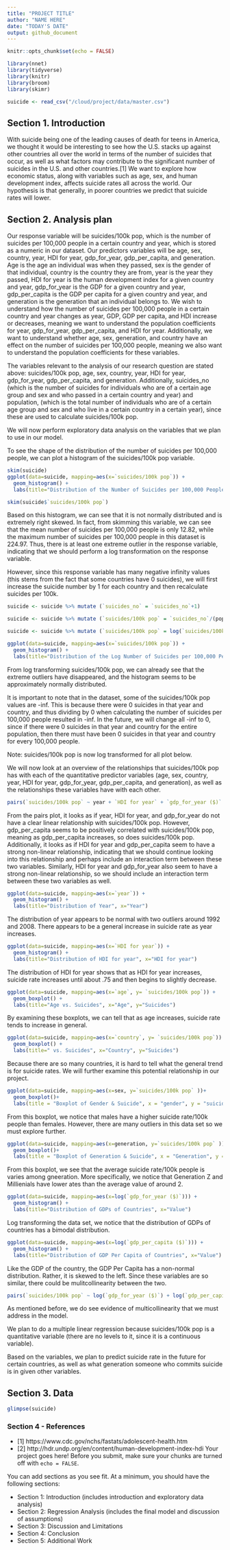 ```yaml
---
title: "PROJECT TITLE"
author: "NAME HERE"
date: "TODAY'S DATE"
output: github_document
---
```


```r
knitr::opts_chunk$set(echo = FALSE)
```
```r
library(nnet)
library(tidyverse)
library(knitr)
library(broom)
library(skimr)
```

```r
suicide <- read_csv("/cloud/project/data/master.csv")
```

## Section 1. Introduction

With suicide being one of the leading causes of death for teens in America, we thought it would be interesting to see how the U.S. stacks up against other countries all over the world in terms of the number of suicides that occur, as well as what factors may contribute to the significant number of suicides in the U.S. and other countries.[1] We want to explore how economic status, along with variables such as age, sex, and human development index, affects suicide rates all across the world. Our hypothesis is that generally, in poorer countries we predict that suicide rates will lower. 

## Section 2. Analysis plan

Our response variable will be suicides/100k pop, which is the number of suicides per 100,000 people in a certain country and year, which is stored as a numeric in our dataset. Our predictors variables will be age, sex, country, year, HDI for year, gdp_for_year, gdp_per_capita, and generation. Age is the age an individual was when they passed, sex is the gender of that individual, country is the country they are from, year is the year they passed, HDI for year is the human development index for a given country and year, gdp_for_year is the GDP for a given country and year, gdp_per_capita is the GDP per capita for a given country and year, and generation is the generation that an individual belongs to. We wish to understand how the number of suicides per 100,000 people in a certain country and year changes as year, GDP, GDP per capita, and HDI increase or decreases, meaning we want to understand the population coefficients for year, gdp_for_year, gdp_per_capita, and HDI for year. Additionally, we want to understand whether age, sex, generation, and country have an effect on the number of suicides per 100,000 people, meaning we also want to understand the population coefficients for these variables.

The variables relevant to the analysis of our research question are stated above: suicides/100k pop, age, sex, country, year, HDI for year, gdp_for_year, gdp_per_capita, and generation. Additionally, suicides_no (which is the number of suicides for individuals who are of a certain age group and sex and who passed in a certain country and year) and population, (which is the total number of individuals who are of a certain age group and sex and who live in a certain country in a certain year), since these are used to calculate suicides/100k pop.

We will now perform exploratory data analysis on the variables that we plan to use in our model.

To see the shape of the distribution of the number of suicides per 100,000 people, we can plot a histogram of the suicides/100k pop variable.

```r
skim(suicide)
ggplot(data=suicide, mapping=aes(x=`suicides/100k pop`)) + 
  geom_histogram() +
  labs(title="Distribution of the Number of Suicides per 100,000 People", x="Number of Suicides per 100,000 People")
```

```r
skim(suicide$`suicides/100k pop`)
```

Based on this histogram, we can see that it is not normally distributed and is extremely right skewed. In fact, from skimming this variable, we can see that the mean number of suicides per 100,000 people is only 12.82, while the maximum number of suicides per 100,000 people in this dataset is 224.97. Thus, there is at least one extreme outlier in the response variable, indicating that we should perform a log transformation on the response variable. 

However, since this response variable has many negative infinity values (this stems from the fact that some countries have 0 suicides), we will first increase the suicide number by 1 for each country and then recalculate suicides per 100k.

```r
suicide <- suicide %>% mutate (`suicides_no` = `suicides_no`+1)
```

```r
suicide <- suicide %>% mutate (`suicides/100k pop` = `suicides_no`/(population/100000))
```

```r
suicide <- suicide %>% mutate (`suicides/100k pop` = log(`suicides/100k pop`))
```

```r
ggplot(data=suicide, mapping=aes(x=`suicides/100k pop`)) + 
  geom_histogram() +
  labs(title="Distribution of the Log Number of Suicides per 100,000 People", x="Log Number of Suicides per 100,000 People")
```

From log transforming suicides/100k pop, we can already see that the extreme outliers have disappeared, and the histogram seems to be approximately normally distributed. 

It is important to note that in the dataset, some of the suicides/100k pop values are -inf. This is because there were 0 suicides in that year and country, and thus dividing by 0 when calculating the number of suicides per 100,000 people resulted in -inf. In the future, we will change all -inf to 0, since if there were 0 suicides in that year and country for the entire population, then there must have been 0 suicides in that year and country for every 100,000 people.

Note: suicides/100k pop is now log transformed for all plot below. 

We will now look at an overview of the relationships that suicides/100k pop has with each of the quantitative predictor variables (age, sex, country, year, HDI for year, gdp_for_year, gdp_per_capita, and generation), as well as the relationships these variables have with each other.

```r
pairs(`suicides/100k pop` ~ year + `HDI for year` + `gdp_for_year ($)` + `gdp_per_capita ($)`, data = suicide)
```

From the pairs plot, it looks as if year, HDI for year, and gdp_for_year do not have a clear linear relationship with suicides/100k pop. However, gdp_per_capita seems to be positively correlated with suicides/100k pop, meaning as gdp_per_capita increases, so does suicides/100k pop. Additionally, it looks as if HDI for year and gdp_per_capita seem to have a strong non-linear relationship, indicating that we should continue looking into this relationship and perhaps include an interaction term between these two variables. Similarly, HDI for year and gdp_for_year also seem to have a strong non-linear relationship, so we should include an interaction term between these two variables as well.

```r
ggplot(data=suicide, mapping=aes(x=`year`)) + 
  geom_histogram() +
  labs(title="Distribution of Year", x="Year")
```
The distribution of year appears to be normal with two outliers around 1992 and 2008. There appears to be a general increase in suicide rate as year increases.

```r
ggplot(data=suicide, mapping=aes(x=`HDI for year`)) + 
  geom_histogram() +
  labs(title="Distribution of HDI for year", x="HDI for year")
```
The distribution of HDI for year shows that as HDI for year increases, suicide rate increases until about .75 and then begins to slightly decrease.

```r
ggplot(data=suicide, mapping=aes(x=`age`, y= `suicides/100k pop`)) + 
  geom_boxplot() +
  labs(title="Age vs. Suicides", x="Age", y="Suicides")
```

By examining these boxplots, we can tell that as age increases, suicide rate tends to increase in general.

```r
ggplot(data=suicide, mapping=aes(x=`country`, y= `suicides/100k pop`)) + 
  geom_boxplot() +
  labs(title=" vs. Suicides", x="Country", y="Suicides")
```

Because there are so many countries, it is hard to tell what the general trend is for suicide rates. We will further examine this potential relationship in our project.

```r
ggplot(data=suicide, mapping=aes(x=sex, y=`suicides/100k pop` ))+
  geom_boxplot()+
  labs(title = "Boxplot of Gender & Suicide", x = "gender", y = "suicide")
```

From this boxplot, we notice that males have a higher suicide rate/100k people than females. However, there are many outliers in this data set so we must explore further.

```r
ggplot(data=suicide, mapping=aes(x=generation, y=`suicides/100k pop` ))+
  geom_boxplot()+
  labs(title = "Boxplot of Generation & Suicide", x = "Generation", y = "Suicide")
```

From this boxplot, we see that the average suicide rate/100k people is varies among gneeration. More specifically, we notice that Generation Z and Millienials have lower ates than the average value of around 2.

```r
ggplot(data=suicide, mapping=aes(x=log(`gdp_for_year ($)`))) +
  geom_histogram() +
  labs(title="Distribution of GDPs of Countries", x="Value")
```

Log transforming the data set, we notice that the distribution of GDPs of countries has a bimodal distribution.

```r
ggplot(data=suicide, mapping=aes(x=log(`gdp_per_capita ($)`))) +
  geom_histogram() +
  labs(title="Distribution of GDP Per Capita of Countries", x="Value")
```

Like the GDP of the country, the GDP Per Capita has a non-normal distribution. Rather, it is skewed to the left. Since these variables are so similar, there could be mulitcollinearity between the two.

```r
pairs(`suicides/100k pop` ~ log(`gdp_for_year ($)`) + log(`gdp_per_capita ($)`), data = suicide)
```

As mentioned before, we do see evidence of multicollinearity that we must address in the model.

We plan to do a multiple linear regression because suicides/100k pop is a quantitative variable (there are no levels to it, since it is a continuous variable). 

Based on the variables, we plan to predict suicide rate in the future for certain countries, as well as what generation someone who commits suicide is in given other variables.

## Section 3. Data
```r
glimpse(suicide)
```

### Section 4 - References
- [1] https://www.cdc.gov/nchs/fastats/adolescent-health.htm
- [2] http://hdr.undp.org/en/content/human-development-index-hdi
Your project goes here! Before you submit, make sure your chunks are turned off with `echo = FALSE`. 

You can add sections as you see fit. At a minimum, you should have the following sections: 

- Section 1: Introduction (includes introduction and exploratory data analysis)
- Section 2: Regression Analysis (includes the final model and discussion of assumptions)
- Section 3: Discussion and Limitations 
- Section 4: Conclusion
- Section 5: Additional Work